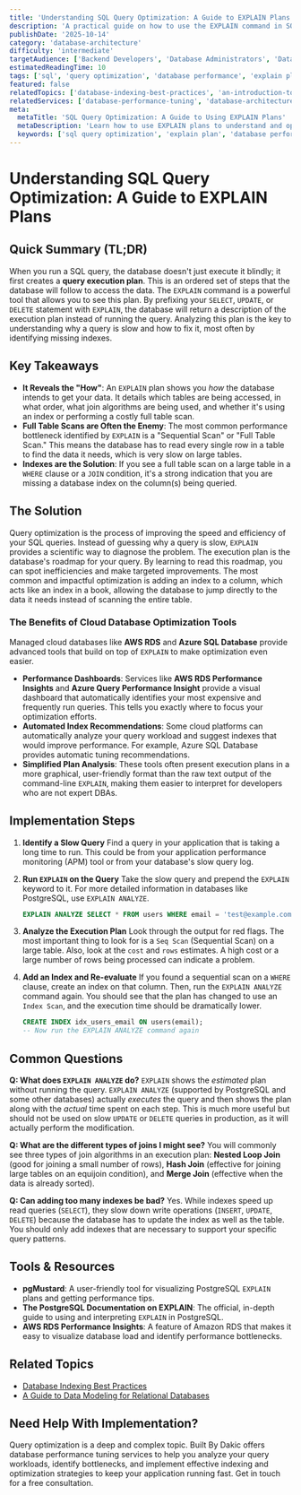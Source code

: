 ```yaml
---
title: 'Understanding SQL Query Optimization: A Guide to EXPLAIN Plans'
description: 'A practical guide on how to use the EXPLAIN command in SQL to analyze query execution plans, identify performance bottlenecks, and optimize your queries.'
publishDate: '2025-10-14'
category: 'database-architecture'
difficulty: 'intermediate'
targetAudience: ['Backend Developers', 'Database Administrators', 'Data Analysts']
estimatedReadingTime: 10
tags: ['sql', 'query optimization', 'database performance', 'explain plan', 'indexing']
featured: false
relatedTopics: ['database-indexing-best-practices', 'an-introduction-to-database-transactions-and-acid-compliance']
relatedServices: ['database-performance-tuning', 'database-architecture-consulting']
meta:
  metaTitle: 'SQL Query Optimization: A Guide to Using EXPLAIN Plans'
  metaDescription: 'Learn how to use EXPLAIN plans to understand and optimize your SQL queries. This guide covers how to read an execution plan and identify issues like full table scans.'
  keywords: ['sql query optimization', 'explain plan', 'database performance', 'sql tuning']
---
```


# Understanding SQL Query Optimization: A Guide to EXPLAIN Plans

## Quick Summary (TL;DR)

When you run a SQL query, the database doesn't just execute it blindly; it first creates a **query execution plan**. This is an ordered set of steps that the database will follow to access the data. The `EXPLAIN` command is a powerful tool that allows you to see this plan. By prefixing your `SELECT`, `UPDATE`, or `DELETE` statement with `EXPLAIN`, the database will return a description of the execution plan instead of running the query. Analyzing this plan is the key to understanding why a query is slow and how to fix it, most often by identifying missing indexes.

## Key Takeaways

- **It Reveals the "How"**: An `EXPLAIN` plan shows you _how_ the database intends to get your data. It details which tables are being accessed, in what order, what join algorithms are being used, and whether it's using an index or performing a costly full table scan.
- **Full Table Scans are Often the Enemy**: The most common performance bottleneck identified by `EXPLAIN` is a "Sequential Scan" or "Full Table Scan." This means the database has to read every single row in a table to find the data it needs, which is very slow on large tables.
- **Indexes are the Solution**: If you see a full table scan on a large table in a `WHERE` clause or a `JOIN` condition, it's a strong indication that you are missing a database index on the column(s) being queried.

## The Solution

Query optimization is the process of improving the speed and efficiency of your SQL queries. Instead of guessing why a query is slow, `EXPLAIN` provides a scientific way to diagnose the problem. The execution plan is the database's roadmap for your query. By learning to read this roadmap, you can spot inefficiencies and make targeted improvements. The most common and impactful optimization is adding an index to a column, which acts like an index in a book, allowing the database to jump directly to the data it needs instead of scanning the entire table.

### The Benefits of Cloud Database Optimization Tools

Managed cloud databases like **AWS RDS** and **Azure SQL Database** provide advanced tools that build on top of `EXPLAIN` to make optimization even easier.

- **Performance Dashboards**: Services like **AWS RDS Performance Insights** and **Azure Query Performance Insight** provide a visual dashboard that automatically identifies your most expensive and frequently run queries. This tells you exactly where to focus your optimization efforts.
- **Automated Index Recommendations**: Some cloud platforms can automatically analyze your query workload and suggest indexes that would improve performance. For example, Azure SQL Database provides automatic tuning recommendations.
- **Simplified Plan Analysis**: These tools often present execution plans in a more graphical, user-friendly format than the raw text output of the command-line `EXPLAIN`, making them easier to interpret for developers who are not expert DBAs.

## Implementation Steps

1.  **Identify a Slow Query**
    Find a query in your application that is taking a long time to run. This could be from your application performance monitoring (APM) tool or from your database's slow query log.

2.  **Run `EXPLAIN` on the Query**
    Take the slow query and prepend the `EXPLAIN` keyword to it. For more detailed information in databases like PostgreSQL, use `EXPLAIN ANALYZE`.

    ```sql
    EXPLAIN ANALYZE SELECT * FROM users WHERE email = 'test@example.com';
    ```

3.  **Analyze the Execution Plan**
    Look through the output for red flags. The most important thing to look for is a `Seq Scan` (Sequential Scan) on a large table. Also, look at the `cost` and `rows` estimates. A high cost or a large number of rows being processed can indicate a problem.

4.  **Add an Index and Re-evaluate**
    If you found a sequential scan on a `WHERE` clause, create an index on that column. Then, run the `EXPLAIN ANALYZE` command again. You should see that the plan has changed to use an `Index Scan`, and the execution time should be dramatically lower.

    ```sql
    CREATE INDEX idx_users_email ON users(email);
    -- Now run the EXPLAIN ANALYZE command again
    ```

## Common Questions

**Q: What does `EXPLAIN ANALYZE` do?**
`EXPLAIN` shows the _estimated_ plan without running the query. `EXPLAIN ANALYZE` (supported by PostgreSQL and some other databases) actually _executes_ the query and then shows the plan along with the _actual_ time spent on each step. This is much more useful but should not be used on slow `UPDATE` or `DELETE` queries in production, as it will actually perform the modification.

**Q: What are the different types of joins I might see?**
You will commonly see three types of join algorithms in an execution plan: **Nested Loop Join** (good for joining a small number of rows), **Hash Join** (effective for joining large tables on an equijoin condition), and **Merge Join** (effective when the data is already sorted).

**Q: Can adding too many indexes be bad?**
Yes. While indexes speed up read queries (`SELECT`), they slow down write operations (`INSERT`, `UPDATE`, `DELETE`) because the database has to update the index as well as the table. You should only add indexes that are necessary to support your specific query patterns.

## Tools & Resources

- **pgMustard**: A user-friendly tool for visualizing PostgreSQL `EXPLAIN` plans and getting performance tips.
- **The PostgreSQL Documentation on EXPLAIN**: The official, in-depth guide to using and interpreting `EXPLAIN` in PostgreSQL.
- **AWS RDS Performance Insights**: A feature of Amazon RDS that makes it easy to visualize database load and identify performance bottlenecks.

## Related Topics

- [Database Indexing Best Practices](/category/database-architecture/database-indexing-best-practices)
- [A Guide to Data Modeling for Relational Databases](/category/database-architecture/a-guide-to-data-modeling-for-relational-databases)

## Need Help With Implementation?

Query optimization is a deep and complex topic. Built By Dakic offers database performance tuning services to help you analyze your query workloads, identify bottlenecks, and implement effective indexing and optimization strategies to keep your application running fast. Get in touch for a free consultation.

